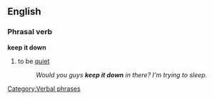 ==English==
===Phrasal verb===
'''keep it down'''
#{{idiom}} to be [[quiet]]
#:''Would you guys '''keep it down''' in there?  I'm trying to sleep.''
[[Category:Verbal phrases]]